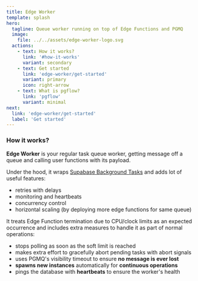 ```yaml
---
title: Edge Worker
template: splash
hero:
  tagline: Queue worker running on top of Edge Functions and PGMQ
  image:
    file: ../../assets/edge-worker-logo.svg
  actions:
    - text: How it works?
      link: '#how-it-works'
      variant: secondary
    - text: Get started
      link: 'edge-worker/get-started'
      variant: primary
      icon: right-arrow
    - text: What is pgflow?
      link: 'pgflow'
      variant: minimal
next:
  link: 'edge-worker/get-started'
  label: 'Get started'
---
```



### How it works?

**Edge Worker** is your regular task queue worker, getting message off a queue and calling user functions with its payload.

Under the hood, it wraps [Supabase Background Tasks](https://supabase.com/docs/guides/functions/background-tasks) and adds lot of useful features:

- retries with delays
- monitoring and heartbeats
- concurrency control
- horizontal scaling (by deploying more edge functions for same queue)

It treats Edge Function termination due to CPU/clock limits
as an expected occurrence and includes extra measures to handle it as part of
normal operations:

- stops polling as soon as the soft limit is reached
- makes extra effort to gracefully abort pending tasks with abort signals
- uses PGMQ's visibility timeout to ensure **no message is ever lost**
- **spawns new instances** automatically for **continuous operations**
- pings the database with **heartbeats** to ensure the worker's health

